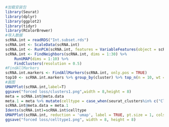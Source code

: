 ```{r}
#加载安装包
library(Seurat)
library(dplyr)
library(ggplot2)
library(tidyr)
library(RColorBrewer)
#导入数据
scRNA.int = readRDS("Int.subset.rds")
scRNA.int <- ScaleData(scRNA.int)
scRNA.int <- RunPCA(scRNA.int, features = VariableFeatures(object = scRNA.int))
scRNA.int <- FindNeighbors(scRNA.int, dims = 1:30) %>% 
	RunUMAP(dims = 1:10) %>% 
	FindClusters(resolution = 0.5)
#FindAllMarkers
scRNA.int.markers <- FindAllMarkers(scRNA.int, only.pos = TRUE)
top10 <- scRNA.int.markers %>% group_by(cluster) %>% top_n(n = 10, wt = avg_log2FC) 
#画图
UMAPPlot(scRNA.int,label=T)
ggsave("forced loss/clusters1.png",width = 8,height = 8)
meta = scRNA.int@meta.data
meta.1 = meta %>% mutate(celltype = case_when(seurat_clusters%in% c("Cluster")~"Celltype"))
scRNA.int@meta.data = meta.1
Idents(scRNA.int)=scRNA.int$celltype
UMAPPlot(scRNA.int, reduction = 'umap', label = TRUE, pt.size = 1, cols = cols,label.size=5)
ggsave("forced loss/celltype1.png", width = 8, height = 8)
```

